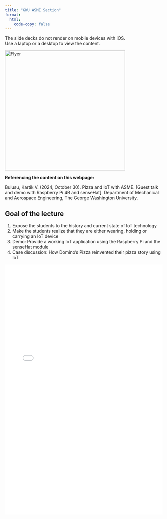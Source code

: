 ```yaml
---
title: "GWU ASME Section"
format: 
  html:
    code-copy: false
---
```

<html>
<head>
    <style>
        body {
            -webkit-user-select: none; /* Safari */
            -moz-user-select: none; /* Firefox */
            -ms-user-select: none; /* IE10+/Edge */
            user-select: none; /* Standard */
        }
    </style>
</head>
<body>


:::{.callout-warning}
The slide decks do not render on mobile devices with iOS.<br>
Use a laptop or a desktop to view the content.
:::

::: {layout="[[1,1], [1]]"}
![Flyer](./images/Fall2024/GWU_ASME_Fall2024/PizzaIoTwithASME.PNG){width=4in}
<!-- ![Elephant](elephant.png){width=70%, ig-alt="A drawing of an elephant."} -->
:::

:::{.callout-note}
**Referencing the content on this webpage:**

Bulusu, Kartik V. (2024, October 30). Pizza and IoT with ASME. [Guest talk and demo with Raspberry Pi 4B and senseHat]. Department of Mechanical and Aerospace Engineering, The George Washington University.
:::

## Goal of the lecture

1. Expose the students to the history and current state of IoT technology 
2. Make the students realize that they are either wearing, holding or carrying an IoT device 
3. Demo: Provide a working IoT application using the Raspberry Pi and the senseHat module
4. Case discussion: How Domino's Pizza reinvented their pizza story using IoT

![](slide_decks/GWU_ASME_PizzaIoT.pdf){width="100%" height="800px"}
